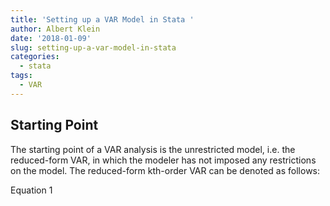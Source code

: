 ```yaml
---
title: 'Setting up a VAR Model in Stata '
author: Albert Klein
date: '2018-01-09'
slug: setting-up-a-var-model-in-stata
categories:
  - stata
tags:
  - VAR
---
```




## Starting Point

The starting point of a VAR analysis is the unrestricted model, i.e. the reduced-form VAR, in which the modeler has not imposed any restrictions on the model. The reduced-form kth-order VAR can be denoted as follows:


Equation 1









